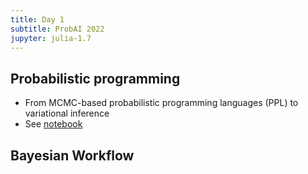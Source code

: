 ```yaml
---
title: Day 1
subtitle: ProbAI 2022
jupyter: julia-1.7
---
```


## Probabilistic programming

- From MCMC-based probabilistic programming languages (PPL) to variational inference
- See [notebook](../2022-ProbAI/Day1/notebooks/students_PPLs_Intro.ipynb)

## Bayesian Workflow



